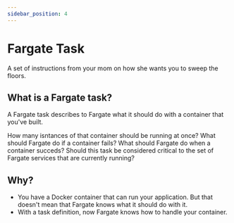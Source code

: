 ```yaml
---
sidebar_position: 4
---
```


# Fargate Task

A set of instructions from your mom on how she wants you to sweep the floors.

## What is a Fargate task?

A Fargate task describes to Fargate what it should do with a container that you've built.

How many isntances of that container should be running at once?
What should Fargate do if a container fails?
What should Fargate do when a container succeds?
Should this task be considered critical to the set of Fargate services that are currently running?

## Why?

- You have a Docker container that can run your application. But that doesn't mean that Fargate knows what it should do with it.
- With a task definition, now Fargate knows how to handle your container.
